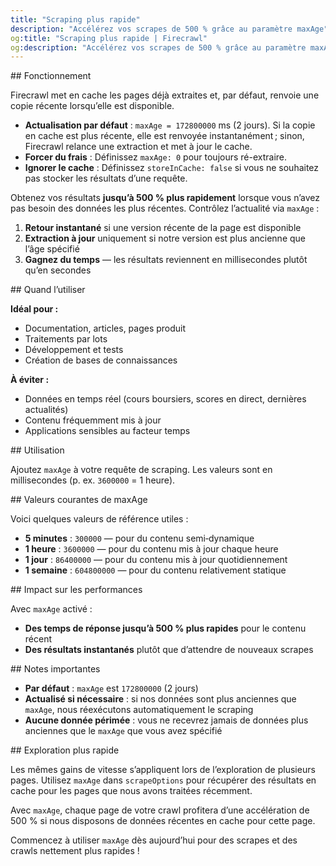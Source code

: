 ```yaml
---
title: "Scraping plus rapide"
description: "Accélérez vos scrapes de 500 % grâce au paramètre maxAge"
og:title: "Scraping plus rapide | Firecrawl"
og:description: "Accélérez vos scrapes de 500 % grâce au paramètre maxAge"
---
```




<div id="how-it-works">
  ## Fonctionnement
</div>

Firecrawl met en cache les pages déjà extraites et, par défaut, renvoie une copie récente lorsqu’elle est disponible.

- **Actualisation par défaut** : `maxAge = 172800000` ms (2 jours). Si la copie en cache est plus récente, elle est renvoyée instantanément ; sinon, Firecrawl relance une extraction et met à jour le cache.
- **Forcer du frais** : Définissez `maxAge: 0` pour toujours ré-extraire.
- **Ignorer le cache** : Définissez `storeInCache: false` si vous ne souhaitez pas stocker les résultats d’une requête.

Obtenez vos résultats **jusqu’à 500 % plus rapidement** lorsque vous n’avez pas besoin des données les plus récentes. Contrôlez l’actualité via `maxAge` :

1. **Retour instantané** si une version récente de la page est disponible
2. **Extraction à jour** uniquement si notre version est plus ancienne que l’âge spécifié
3. **Gagnez du temps** — les résultats reviennent en millisecondes plutôt qu’en secondes

<div id="when-to-use-this">
  ## Quand l’utiliser
</div>

**Idéal pour :**

- Documentation, articles, pages produit
- Traitements par lots
- Développement et tests
- Création de bases de connaissances

**À éviter :**

- Données en temps réel (cours boursiers, scores en direct, dernières actualités)
- Contenu fréquemment mis à jour
- Applications sensibles au facteur temps

<div id="usage">
  ## Utilisation
</div>

Ajoutez `maxAge` à votre requête de scraping. Les valeurs sont en millisecondes (p. ex. `3600000` = 1 heure).

<CodeGroup>

<FastScrapePython />

<FastScrapeNode />

</CodeGroup>

<div id="common-maxage-values">
  ## Valeurs courantes de maxAge
</div>

Voici quelques valeurs de référence utiles :

- **5 minutes** : `300000` — pour du contenu semi‑dynamique
- **1 heure** : `3600000` — pour du contenu mis à jour chaque heure
- **1 jour** : `86400000` — pour du contenu mis à jour quotidiennement
- **1 semaine** : `604800000` — pour du contenu relativement statique

<div id="performance-impact">
  ## Impact sur les performances
</div>

Avec `maxAge` activé :

- **Des temps de réponse jusqu’à 500 % plus rapides** pour le contenu récent
- **Des résultats instantanés** plutôt que d’attendre de nouveaux scrapes

<div id="important-notes">
  ## Notes importantes
</div>

- **Par défaut** : `maxAge` est `172800000` (2 jours)
- **Actualisé si nécessaire** : si nos données sont plus anciennes que `maxAge`, nous réexécutons automatiquement le scraping
- **Aucune donnée périmée** : vous ne recevrez jamais de données plus anciennes que le `maxAge` que vous avez spécifié

<div id="faster-crawling">
  ## Exploration plus rapide
</div>

Les mêmes gains de vitesse s’appliquent lors de l’exploration de plusieurs pages. Utilisez `maxAge` dans `scrapeOptions` pour récupérer des résultats en cache pour les pages que nous avons traitées récemment.

<CodeGroup>

<FastCrawlPython />
<FastCrawlNode />
<FastCrawlCURL />

</CodeGroup>

Avec `maxAge`, chaque page de votre crawl profitera d’une accélération de 500 % si nous disposons de données récentes en cache pour cette page.

Commencez à utiliser `maxAge` dès aujourd’hui pour des scrapes et des crawls nettement plus rapides !